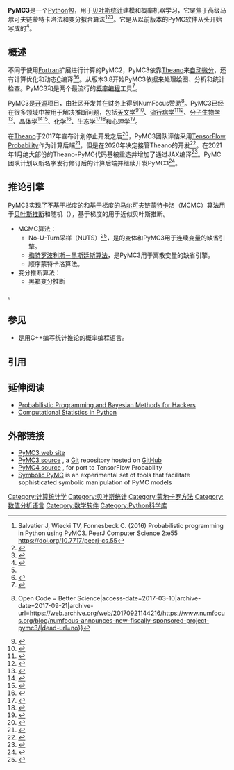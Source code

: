 {{Infobox software
| name                   = PyMC3
| author                 = PyMC3开发团队
| released               = {{Start date|2013|05|04}}
| discontinued           =
| latest release version = {{LSR/wikidata}}
| latest release date    = 
| programming language   = [[Python|Python]]
| operating system       = [[类Unix|类Unix]], [[Mac_OS_X|Mac OS X]], [[Microsoft_Windows|Microsoft Windows]]
| platform               = [[IA-32|Intel x86 – 32-bit]], [[x86-64|x64]]
| genre                  = {{en-link|统计软件列表|List of statistical software|统计包}}
| license                = [[Apache_License|Apache License, Version 2.0]]
| website                = {{URL|https://pymc-devs.github.io/pymc3/}}
}}

'''PyMC3'''是一个[[Python|Python]]包，用于[[贝叶斯统计|贝叶斯统计]]建模和概率机器学习，它聚焦于高级马尔可夫链蒙特卡洛法和变分拟合算法<ref>
Salvatier J, Wiecki TV, Fonnesbeck C. (2016) Probabilistic programming in Python using PyMC3. PeerJ Computer Science 2:e55 https://doi.org/10.7717/peerj-cs.55</ref><ref name="Martin2016">{{cite book|url=https://books.google.com/?id=t6PcDgAAQBAJ&dq=%22PyMC3%22|title=Bayesian Analysis with Python|last1=Martin|first1=Osvaldo|date=2016|publisher=Packt Publishing Ltd|isbn=9781785889851|pages=31–60|language=en|access-date=16 September 2017}}</ref><ref>{{Cite book|url=https://books.google.com/books?id=rMKiCgAAQBAJ|title=Bayesian Methods for Hackers: Probabilistic Programming and Bayesian Inference|last=Davidson-Pilon|first=Cameron|date=2015-09-30|publisher=Addison-Wesley Professional|isbn=9780133902921|language=en}}
</ref>。它是从以前版本的PyMC软件从头开始写成的<ref>{{Cite web|url=http://docs.pymc.io/intro.html|title=Introduction — PyMC3 3.1 documentation|website=docs.pymc.io|language=en|access-date=2017-09-20|archive-date=2018-11-18|archive-url=https://web.archive.org/web/20181118101044/https://docs.pymc.io/intro.html|dead-url=no}}</ref>。

==概述==
不同于使用[[Fortran|Fortran]]扩展进行计算的PyMC2，PyMC3依靠[[Theano|Theano]]来[[自动微分|自动微分]]，还有计算优化和动态[[C语言|C]]编译<ref name="Martin2016" /><ref>
{{Cite book|url=https://books.google.com/books?id=E93SBQAAQBAJ&pg=PA342&dq=PyMC3|title=Python for Finance: Analyze Big Financial Data|last=Hilpisch|first=Yves|date=2014-12-11|publisher=O'Reilly Media, Inc.|isbn=9781491945391|language=en}}
</ref>。从版本3.8开始PyMC3依据{{en-link|ArviZ}}来处理绘图、分析和统计检查。PyMC3和{{en-link|Stan (软件)|Stan (software)|Stan}}是两个最流行的[[概率编程|概率编程]]工具<ref>{{Cite web|url=http://blog.fastforwardlabs.com/2017/01/30/the-algorithms-behind-probabilistic-programming.html|title=The Algorithms Behind Probabilistic Programming|access-date=2017-03-10|archive-date=2021-01-29|archive-url=https://web.archive.org/web/20210129014013/https://blog.fastforwardlabs.com/2017/01/30/the-algorithms-behind-probabilistic-programming.html|dead-url=no}}</ref>。

PyMC3是[[开源软件|开源]]项目，由社区开发并在财务上得到NumFocus赞助<ref>{{Cite news|url=http://www.numfocus.org/blog/numfocus-announces-new-fiscally-sponsored-project-pymc3|title=NumFOCUS Announces New Fiscally Sponsored Project: PyMC3|work=NumFOCUS {{!}} Open Code = Better Science|access-date=2017-03-10|archive-date=2017-09-21|archive-url=https://web.archive.org/web/20170921144216/https://www.numfocus.org/blog/numfocus-announces-new-fiscally-sponsored-project-pymc3/|dead-url=no}}</ref>。PyMC3已经在很多领域中被用于解决推断问题，包括[[天文学|天文学]]<ref>
{{Cite journal|last=Greiner|first=J.|last2=Burgess|first2=J. M.|last3=Savchenko|first3=V.|last4=Yu|first4=H.-F.|date=2016|title=On the Fermi-GBM Event 0.4 s after GW150914|url=http://stacks.iop.org/2041-8205/827/i=2/a=L38|journal=The Astrophysical Journal Letters|language=en|volume=827|issue=2|pages=L38|doi=10.3847/2041-8205/827/2/L38|issn=2041-8205|arxiv=1606.00314|bibcode=2016ApJ...827L..38G}}</ref><ref>{{Cite book|url=https://books.google.com/books?id=7D2wDgAAQBAJ&pg=PA161&dq=PyMC3|title=Bayesian Models for Astrophysical Data: Using R, JAGS, Python, and Stan|last=Hilbe|first=Joseph M.|last2=Souza|first2=Rafael S. de|last3=Ishida|first3=Emille E. O.|date=2017-04-30|publisher=Cambridge University Press|isbn=9781108210744|language=en|access-date=2021-01-20|archive-date=2021-02-03|archive-url=https://web.archive.org/web/20210203131600/https://books.google.com/books?id=7D2wDgAAQBAJ&pg=PA161&dq=PyMC3|dead-url=no}}</ref>、[[流行病学|流行病学]]<ref>{{cite journal |last1=Brauner |first1=Jan M. |last2=Mindermann |first2=Sören |last3=Sharma |first3=Mrinank |last4=Johnston |first4=David |last5=Salvatier |first5=John |last6=Gavenčiak |first6=Tom |last7=Stephenson |first7=Anna B. |last8=Leech |first8=Gavin |last9=Altman |first9=George |last10=Mikulik |first10=Vladimir |last11=Norman |first11=Alexander John |last12=Monrad |first12=Joshua Teperowski |last13=Besiroglu |first13=Tamay |last14=Ge |first14=Hong |last15=Hartwick |first15=Meghan A. |last16=Teh |first16=Yee Whye |last17=Chindelevitch |first17=Leonid |last18=Gal |first18=Yarin |last19=Kulveit |first19=Jan |title=Inferring the effectiveness of government interventions against COVID-19 |journal=Science |date=2020-12-15 |doi=10.1126/science.abd9338 |url=https://science.sciencemag.org/content/early/2020/12/15/science.abd9338 |access-date=2021-01-20 |archive-date=2021-02-07 |archive-url=https://web.archive.org/web/20210207102002/https://science.sciencemag.org/content/early/2020/12/15/science.abd9338 |dead-url=no }}</ref><ref>{{cite web |last1=Systrom |first1=Kevin |last2=Vladek |first2=Thomas |last3=Krieger |first3=Mike |title=Rt.live Github repository |url=https://github.com/rtcovidlive/covid-model |website=Rt.live |access-date=10 January 2021 |archive-date=2021-01-06 |archive-url=https://web.archive.org/web/20210106182426/https://github.com/rtcovidlive/covid-model |dead-url=no }}</ref>、[[分子生物学|分子生物学]]<ref>
{{Cite journal|last=Wagner|first=Stacey D.|last2=Struck|first2=Adam J.|last3=Gupta|first3=Riti|last4=Farnsworth|first4=Dylan R.|last5=Mahady|first5=Amy E.|last6=Eichinger|first6=Katy|last7=Thornton|first7=Charles A.|last8=Wang|first8=Eric T.|last9=Berglund|first9=J. Andrew|date=2016-09-28|title=Dose-Dependent Regulation of Alternative Splicing by MBNL Proteins Reveals Biomarkers for Myotonic Dystrophy|journal=PLOS Genetics|volume=12|issue=9|pages=e1006316|doi=10.1371/journal.pgen.1006316|pmid=27681373|pmc=5082313|issn=1553-7404}}
</ref>、[[晶体学|晶体学]]<ref>
{{Cite journal|last=Sharma|first=Amit|last2=Johansson|first2=Linda|last3=Dunevall|first3=Elin|last4=Wahlgren|first4=Weixiao Y.|last5=Neutze|first5=Richard|last6=Katona|first6=Gergely|date=2017-03-01|title=Asymmetry in serial femtosecond crystallography data|journal=Acta Crystallographica Section A|language=en|volume=73|issue=2|pages=93–101|doi=10.1107/s2053273316018696|pmid=28248658|issn=2053-2733|pmc=5332129}}</ref><ref>
{{Cite journal|last=Katona|first=Gergely|last2=Garcia-Bonete|first2=Maria-Jose|last3=Lundholm|first3=Ida|date=2016-05-01|title=Estimating the difference between structure-factor amplitudes using multivariate Bayesian inference|journal=Acta Crystallographica Section A|language=en|volume=72|issue=3|pages=406–411|doi=10.1107/S2053273316003430|pmid=27126118|issn=2053-2733|pmc=4850660}}
</ref>、[[化学|化学]]<ref>
{{Cite journal|last=Garay|first=Pablo G.|last2=Martin|first2=Osvaldo A.|last3=Scheraga|first3=Harold A.|last4=Vila|first4=Jorge A.|date=2016-07-21|title=Detection of methylation, acetylation and glycosylation of protein residues by monitoring13C chemical-shift changes: A quantum-chemical study|journal=PeerJ|language=en|volume=4|pages=e2253|doi=10.7717/peerj.2253|pmid=27547559|pmc=4963218|issn=2167-8359}}
</ref>、[[生态学|生态学]]<ref>
{{Cite journal|last=Wang|first=Yan|last2=Huang|first2=Hong|last3=Huang|first3=Lida|last4=Ristic|first4=Branko|title=Evaluation of Bayesian source estimation methods with Prairie Grass observations and Gaussian plume model: A comparison of likelihood functions and distance measures|journal=Atmospheric Environment|volume=152|pages=519–530|doi=10.1016/j.atmosenv.2017.01.014|bibcode=2017AtmEn.152..519W|year=2017}}</ref><ref>
{{Cite journal|last=MacNeil|first=M. Aaron|last2=Chong-Seng|first2=Karen M.|last3=Pratchett|first3=Deborah J.|last4=Thompson|first4=Casssandra A.|last5=Messmer|first5=Vanessa|last6=Pratchett|first6=Morgan S.|date=2017-03-14|title=Age and Growth of An Outbreaking Acanthaster cf. solaris Population within the Great Barrier Reef|journal=Diversity|language=en|volume=9|issue=1|pages=18|doi=10.3390/d9010018}}
</ref>和[[心理学|心理学]]<ref>
{{Cite journal|last=Tünnermann|first=Jan|last2=Scharlau|first2=Ingrid|date=2016|title=Peripheral Visual Cues: Their Fate in Processing and Effects on Attention and Temporal-Order Perception|journal=Frontiers in Psychology|language=en|volume=7|doi=10.3389/fpsyg.2016.01442|pmid=27766086|issn=1664-1078|pmc=5052275}}</ref>。

在[[Theano|Theano]]于2017年宣布计划停止开发之后<ref>{{cite mailing list|url=https://groups.google.com/forum/#!topic/theano-users/7Poq8BZutbY|title=MILA and the future of Theano|date=28 September 2017|mailing-list=theano-users|last=Lamblin|first=Pascal|access-date=28 September 2017|archive-date=2011-01-22|archive-url=http://arquivo.pt/wayback/20110122130054/https://groups.google.com/forum/#!topic/theano-users/7Poq8BZutbY|dead-url=no}}</ref>，PyMC3团队评估采用[[TensorFlow|TensorFlow Probability]]作为计算后端<ref>{{Cite web|url=https://medium.com/@pymc_devs/theano-tensorflow-and-the-future-of-pymc-6c9987bb19d5|title=Theano, TensorFlow and the Future of PyMC|last=Developers|first=PyMC|date=2018-05-17|website=PyMC Developers|access-date=2019-01-25|archive-date=2020-08-06|archive-url=https://web.archive.org/web/20200806150843/https://medium.com/@pymc_devs/theano-tensorflow-and-the-future-of-pymc-6c9987bb19d5|dead-url=no}}</ref>，但是在2020年决定接管Theano的开发<ref>{{cite web |title=The Future of PyMC3, or: Theano is Dead, Long Live Theano |url=https://pymc-devs.medium.com/the-future-of-pymc3-or-theano-is-dead-long-live-theano-d8005f8a0e9b |website=PyMC Developers |access-date=10 January 2021 |archive-date=2021-01-15 |archive-url=https://web.archive.org/web/20210115104613/https://pymc-devs.medium.com/the-future-of-pymc3-or-theano-is-dead-long-live-theano-d8005f8a0e9b |dead-url=no }}</ref>。在2021年1月绝大部份的Theano-PyMC代码基被重造并增加了通过JAX编译<ref>{{cite web |last1=Bradbury |first1=James |last2=Frostig |first2=Roy |last3=Hawkins |first3=Peter |last4=James |first4=Matthew James |last5=Leary |first5=Chris |last6=Maclaurin |first6=Dougal |last7=Necula |first7=George |last8=Paszke |first8=Adam |last9=VanderPlas |first9=Jake |last10=Wanderman-Milne |first10=Skye |last11=Zhang |first11=Qiao |title=JAX |url=https://github.com/google/jax |access-date=10 January 2021 |archive-date=2021-02-05 |archive-url=https://web.archive.org/web/20210205153716/https://github.com/google/jax |dead-url=no }}</ref>。PyMC团队计划以新名字发行修订后的计算后端并继续开发PyMC3<ref>{{cite web |title=PyMC Timeline |url=https://github.com/pymc-devs/pymc3/wiki/Timeline |website=PyMC Timeline |access-date=10 January 2021 |archive-date=2018-05-20 |archive-url=https://web.archive.org/web/20180520095925/https://github.com/pymc-devs/pymc3/wiki/Timeline |dead-url=no }}</ref>。

== 推论引擎 ==
PyMC3实现了不基于梯度的和基于梯度的[[马尔可夫链蒙特卡洛|马尔可夫链蒙特卡洛]]（MCMC）算法用于[[贝叶斯推断|贝叶斯推断]]和随机（{{en-link|Stochastic|}}），基于梯度的{{en-link|变分贝叶斯方法|variational Bayesian methods}}用于近似贝叶斯推断。
* MCMC算法：
** No-U-Turn采样（NUTS）<ref name="NUTS2014">{{cite journal
 |last1        = Hoffman
 |first1       = Matthew D.
 |last2        = Gelman
 |first2       = Andrew
 |title        = The No-U-Turn Sampler: Adaptively Setting Path Lengths in Hamiltonian Monte Carlo
 |journal      = [[Journal_of_Machine_Learning_Research|Journal of Machine Learning Research]]
 |date         = April 2014
 |volume       = 15
 |pages        = ''pp.'' 1593–1623
 |url          = http://jmlr.org/papers/v15/hoffman14a.html
 |access-date  = 2021-01-20
 |archive-date = 2020-08-11
 |archive-url  = https://web.archive.org/web/20200811003613/https://jmlr.org/papers/v15/hoffman14a.html
 |dead-url     = no
}}</ref>，是{{en-link|哈密顿蒙特卡洛|Hamiltonian Monte Carlo}}的变体和PyMC3用于连续变量的缺省引擎。
** [[梅特罗波利斯－黑斯廷斯算法|梅特罗波利斯－黑斯廷斯算法]]，是PyMC3用于离散变量的缺省引擎。
** 顺序蒙特卡洛算法。 
* 变分推断算法：
** 黑箱变分推断<ref name="kucukelbir20153">
{{cite journal |last1 = Kucukelbir|first1 = Alp|last2 = Ranganath|first2 = Rajesh|last3 = Blei|first3 = David M.|title = Automatic Variational Inference in Stan|date = June 2015|volume = 1506|issue = 3431|arxiv = 1506.03431|bibcode = 2015arXiv150603431K}}</ref>。

==参见==
*{{en-link|Stan (软件)|Stan (software)|Stan}}是用C++编写统计推论的概率编程语言。

== 引用 ==
{{reflist|30em}}

== 延伸阅读 ==
* [https://camdavidsonpilon.github.io/Probabilistic-Programming-and-Bayesian-Methods-for-Hackers/ Probabilistic Programming and Bayesian Methods for Hackers] {{Wayback|url=https://camdavidsonpilon.github.io/Probabilistic-Programming-and-Bayesian-Methods-for-Hackers/ |date=20210112023240 }}
* [http://people.duke.edu/~ccc14/sta-663-2016/16C_PyMC3.html Computational Statistics in Python] {{Wayback|url=http://people.duke.edu/~ccc14/sta-663-2016/16C_PyMC3.html |date=20210128073119 }}

== 外部链接 ==
* [https://pymc-devs.github.io/pymc3/ PyMC3 web site] {{Wayback|url=https://pymc-devs.github.io/pymc3/ |date=20170816190843 }}
* [https://github.com/pymc-devs/pymc3 PyMC3 source] {{Wayback|url=https://github.com/pymc-devs/pymc3 |date=20201203043932 }}, a [[Git_(software)|Git]] repository hosted on [[GitHub|GitHub]]
*[https://github.com/pymc-devs/pymc4 PyMC4 source] {{Wayback|url=https://github.com/pymc-devs/pymc4 |date=20201220141143 }}, for port to TensorFlow Probability
*[https://github.com/pymc-devs/symbolic-pymc Symbolic PyMC] {{Wayback|url=https://github.com/pymc-devs/symbolic-pymc |date=20201212010805 }} is an experimental set of tools that facilitate sophisticated symbolic manipulation of PyMC models

{{统计分析软件}}

[[Category:计算统计学|Category:计算统计学]]
[[Category:贝叶斯统计|Category:贝叶斯统计]]
[[Category:蒙地卡罗方法|Category:蒙地卡罗方法]]
[[Category:数值分析语言|Category:数值分析语言]]
[[Category:数学软件|Category:数学软件]]
[[Category:Python科学库|Category:Python科学库]]